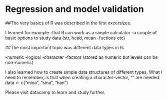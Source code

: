 # Regression and model validation

##The very basics of R was described in the first excersizes.

I learned for example
-that R can work as a simple calculator
-a couple of basic options to study data (str, head, mean -fuctions etc)

##The most important topic was different data types in R:

-numeric
-logical
-character
-factors (stored as numeric but levels can be non-numeric)

I also learned how to create simple data structures of different types. What I need to remember, is that when creating a character-vector, "" are needed: data <- c("mina", "sina", "han")

Please visit datacamp to learn and study further.
